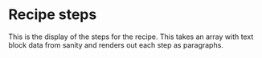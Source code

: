 
<Meta of={RecipeStepsStories} />

# Recipe steps

This is the display of the steps for the recipe. This takes an array with text block data from sanity and renders out each step as paragraphs.

<Canvas of={RecipeStepsStories.Default} />
